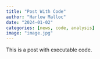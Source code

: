 ```yaml
---
title: "Post With Code"
author: "Harlow Malloc"
date: "2024-01-02"
categories: [news, code, analysis]
image: "image.jpg"
---
```


This is a post with executable code.

